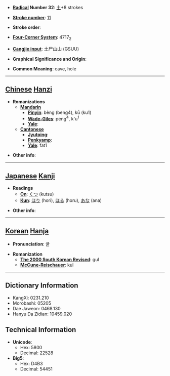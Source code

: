 * '''[[Wiktionary:Chinese radical index| Radical]] Number 32''': [[Wiktionary:Chinese radical index 土|土]]+8 strokes

* '''[[Wiktionary:Chinese total strokes index|Stroke number]]''': [[Wiktionary:Chinese total strokes index 11|11]]

* '''Stroke order''': 

* '''[[Wiktionary:Chinese four corner index|Four-Corner System]]''': 4717<sub>2</sub>

* '''[[Wiktionary:Chinese Cangjie index|Cangjie input]]''': 土尸山山 (GSUU)

* '''Graphical Significance and Origin''': 

* '''Common Meaning''': cave, hole

----

== [[Chinese]] [[Hanzi]] ==

* '''Romanizations'''
** '''[[Mandarin]]'''
*** '''[[Pinyin]]''': bèng (beng4), kū (ku1)
*** '''[[Wade-Giles]]''': peng<sup>4</sup>, k'u<sup>1</sup>
*** '''[[Yale]]''': 
** '''[[Cantonese]]'''
*** '''[[Jyutping]]''':
*** '''[[Penkyamp]]''': 
*** '''[[Yale]]''': fat1

* '''Other info''': 

----

== [[Japanese]] [[Kanji]] ==

* '''Readings'''
** '''[[On]]''': [[くつ]] (kutsu)
** '''[[Kun]]''': [[ほり]] (hori), [[ほる]] (horu), [[あな]] (ana)

* '''Other info''':  

----

== [[Korean]] [[Hanja]] ==

* '''Pronunciation''': 굴

* '''Romanization'''
** '''[[The 2000 South Korean Revised Romanization|The 2000 South Korean Revised]]''': gul
** '''[[McCune-Reischauer]]''': kul

----

== Dictionary Information ==

* KangXi: 0231.210
* Morobashi: 05205
* Dae Jaweon: 0468.130
* Hanyu Da Zidian: 10459.020

== Technical Information ==

* '''Unicode''':
** Hex: 5800
** Decimal: 22528
* '''Big5''':
** Hex: D4B3
** Decimal: 54451